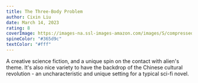 ```yaml
---
title: The Three-Body Problem
author: Cixin Liu
date: March 14, 2023
rating: 8
coverImage: https://images-na.ssl-images-amazon.com/images/S/compressed.photo.goodreads.com/books/1415428227i/20518872.jpg
spineColor: "#365d9c"
textColor: "#fff"
---
```


A creative science fiction, and a unique spin on the contact with alien's theme. It's also nice variety to have the backdrop of the Chinese cultural revolution - an uncharacteristic and unique setting for a typical sci-fi novel.
